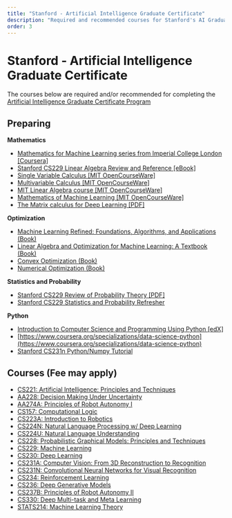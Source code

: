 ```yaml
---
title: "Stanford - Artificial Intelligence Graduate Certificate"
description: "Required and recommended courses for Stanford's AI Graduate Certificate Program"
order: 3
---
```


# Stanford - Artificial Intelligence Graduate Certificate

The courses below are required and/or recommended for completing the [Artificial Intelligence Graduate Certificate Program](https://online.stanford.edu/programs/artificial-intelligence-graduate-program)

## Preparing
**Mathematics**
- [Mathematics for Machine Learning series from Imperial College London [Coursera]](https://www.coursera.org/specializations/mathematics-machine-learning?)
- [Stanford CS229 Linear Algebra Review and Reference [eBook]](http://cs229.stanford.edu/section/cs229-linalg.pdf)
- [Single Variable Calculus [MIT OpenCourseWare]](https://ocw.mit.edu/courses/mathematics/18-01sc-single-variable-calculus-fall-2010)
- [Multivariable Calculus [MIT OpenCourseWare]](https://ocw.mit.edu/courses/mathematics/18-02sc-multivariable-calculus-fall-2010/)
- [MIT Linear Algebra course [MIT OpenCourseWare]](https://ocw.mit.edu/courses/mathematics/18-06-linear-algebra-spring-2010/index.htm)
- [Mathematics of Machine Learning [MIT OpenCourseWare]](https://ocw.mit.edu/courses/mathematics/18-657-mathematics-of-machine-learning-fall-2015/)
- [The Matrix calculus for Deep Learning [PDF]](https://arxiv.org/pdf/1802.01528.pdf)

**Optimization**
- [Machine Learning Refined: Foundations, Algorithms, and Applications (Book)](https://www.amazon.com/Machine-Learning-Refined-Foundations-Applications-ebook/dp/B08576B3WL)
- [Linear Algebra and Optimization for Machine Learning: A Textbook (Book)](https://www.amazon.com/Linear-Algebra-Optimization-Machine-Learning-ebook/dp/B088KDTG21)
- [Convex Optimization (Book)](https://www.amazon.com/Convex-Optimization-Stephen-Boyd-ebook/dp/B00E3UR2KE)
- [Numerical Optimization (Book)](https://www.amazon.com/Numerical-Optimization-Operations-Financial-Engineering-ebook/dp/B014P9ICXI)

**Statistics and Probability**
- [Stanford CS229 Review of Probability Theory [PDF]](http://cs229.stanford.edu/notes2020fall/notes2020fall/cs229-prob.pdf)
- [Stanford CS229 Statistics and Probability Refresher](https://stanford.edu/~shervine/teaching/cs-229/refresher-probabilities-statistics)

**Python**
- [Introduction to Computer Science and Programming Using Python [edX]](https://www.edx.org/course/introduction-to-computer-science-and-programming-7)
- [https://www.coursera.org/specializations/data-science-python](https://www.coursera.org/specializations/data-science-python)
- [Stanford CS231n Python/Numpy Tutorial](https://cs231n.github.io/python-numpy-tutorial/)

## Courses (Fee may apply)
- [CS221: Artificial Intelligence: Principles and Techniques](https://online.stanford.edu/courses/cs221-artificial-intelligence-principles-and-techniques)
- [AA228: Decision Making Under Uncertainty](https://online.stanford.edu/courses/aa228-decision-making-under-uncertainty)
- [AA274A: Principles of Robot Autonomy I](https://online.stanford.edu/courses/aa274a-principles-robot-autonomy-i)
- [CS157: Computational Logic](https://online.stanford.edu/courses/cs157-computational-logic)
- [CS223A: Introduction to Robotics](https://online.stanford.edu/courses/cs223a-introduction-robotics)
- [CS224N: Natural Language Processing w/ Deep Learning](https://online.stanford.edu/courses/cs224n-natural-language-processing-deep-learning)
- [CS224U: Natural Language Understanding](https://online.stanford.edu/courses/cs224u-natural-language-understanding)
- [CS228: Probabilistic Graphical Models: Principles and Techniques](https://online.stanford.edu/courses/cs228-probabilistic-graphical-models-principles-and-techniques)
- [CS229: Machine Learning](https://online.stanford.edu/courses/cs229-machine-learning)
- [CS230: Deep Learning](https://online.stanford.edu/courses/cs230-deep-learning)
- [CS231A: Computer Vision: From 3D Reconstruction to Recognition](https://online.stanford.edu/courses/cs231a-computer-vision-3d-reconstruction-recognition)
- [CS231N: Convolutional Neural Networks for Visual Recognition](https://online.stanford.edu/courses/cs231n-convolutional-neural-networks-visual-recognition)
- [CS234: Reinforcement Learning](https://online.stanford.edu/courses/cs234-reinforcement-learning)
- [CS236: Deep Generative Models](https://online.stanford.edu/courses/cs236-deep-generative-models)
- [ CS237B: Principles of Robot Autonomy II](https://online.stanford.edu/courses/cs237b-principles-robot-autonomy-ii)
- [CS330: Deep Multi-task and Meta Learning](https://online.stanford.edu/courses/cs330-deep-multi-task-and-meta-learning)
- [STATS214: Machine Learning Theory](https://online.stanford.edu/courses/stats214-machine-learning-theory)
